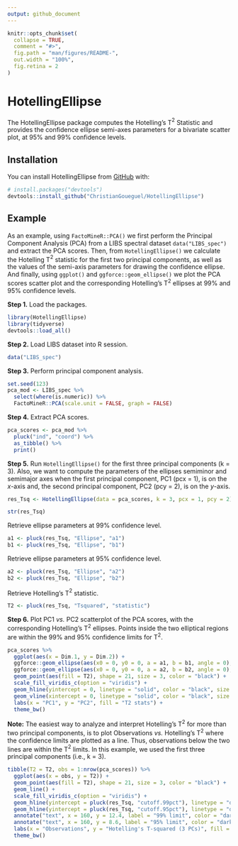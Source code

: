 ```yaml
---
output: github_document
---
```


<!-- README.md is generated from README.Rmd. Please edit that file -->

```r
knitr::opts_chunk$set(
  collapse = TRUE,
  comment = "#>",
  fig.path = "man/figures/README-",
  out.width = "100%",
  fig.retina = 2
)
```

# HotellingEllipse

<!-- badges: start -->
<!-- badges: end -->

The HotellingEllipse package computes the Hotelling’s T$^2$ Statistic and provides the confidence ellipse semi-axes parameters for a bivariate scatter plot, at 95% and 99% confidence levels.

## Installation

You can install HotellingEllipse from [GitHub](https://github.com/) with:

``` r
# install.packages("devtools")
devtools::install_github("ChristianGoueguel/HotellingEllipse")
```
## Example

As an example, using `FactoMineR::PCA()` we first perform the Principal Component Analysis (PCA) from a LIBS spectral dataset `data("LIBS_spec")` and extract the PCA scores. Then, from `HotellingEllipse()` we calculate the Hotelling T$^2$ statistic for the first two principal components, as well as the values of the semi-axis parameters for drawing the confidence ellipse. And finally, using `ggplot()` and `ggforce::geom_ellipse()` we plot the PCA scores scatter plot and the corresponding Hotelling's T$^2$ ellipses at 99% and 95% confidence levels.

**Step 1.** Load the packages.

```r
library(HotellingEllipse)
library(tidyverse)
devtools::load_all()
```

**Step 2.** Load LIBS dataset into R session.

```r
data("LIBS_spec")
```

**Step 3.** Perform principal component analysis.

```r
set.seed(123)
pca_mod <- LIBS_spec %>%
  select(where(is.numeric)) %>%
  FactoMineR::PCA(scale.unit = FALSE, graph = FALSE)
```

**Step 4.** Extract PCA scores.

```r
pca_scores <- pca_mod %>%
  pluck("ind", "coord") %>%
  as_tibble() %>%
  print()
```

**Step 5.** Run `HotellingEllipse()` for the first three principal components (k = 3). Also, we want to compute the parameters of the ellipses semiminor and semimajor axes when the first principal component, PC1 (pcx = 1), is on the *x*-axis and, the second principal component, PC2 (pcy = 2), is on the *y*-axis.

```r
res_Tsq <- HotellingEllipse(data = pca_scores, k = 3, pcx = 1, pcy = 2)
```

```r
str(res_Tsq)
```

Retrieve ellipse parameters at 99% confidence level.

```r
a1 <- pluck(res_Tsq, "Ellipse", "a1")
b1 <- pluck(res_Tsq, "Ellipse", "b1")
```

Retrieve ellipse parameters at 95% confidence level.

```r
a2 <- pluck(res_Tsq, "Ellipse", "a2")
b2 <- pluck(res_Tsq, "Ellipse", "b2")
```

Retrieve Hotelling's T$^2$ statistic.

```r
T2 <- pluck(res_Tsq, "Tsquared", "statistic")
```

**Step 6.** Plot PC1 *vs.* PC2 scatterplot of the PCA scores, with the corresponding Hotelling's T$^2$ ellipses. Points inside the two elliptical regions are within the 99% and 95% confidence limits for T$^2$.

```r
pca_scores %>%
  ggplot(aes(x = Dim.1, y = Dim.2)) +
  ggforce::geom_ellipse(aes(x0 = 0, y0 = 0, a = a1, b = b1, angle = 0), size = .5, linetype = "dotted") + 
  ggforce::geom_ellipse(aes(x0 = 0, y0 = 0, a = a2, b = b2, angle = 0), size = .5, linetype = "dashed") +
  geom_point(aes(fill = T2), shape = 21, size = 3, color = "black") +
  scale_fill_viridis_c(option = "viridis") +
  geom_hline(yintercept = 0, linetype = "solid", color = "black", size = .2) +
  geom_vline(xintercept = 0, linetype = "solid", color = "black", size = .2) +
  labs(x = "PC1", y = "PC2", fill = "T2 stats") +
  theme_bw()
```

**Note:** The easiest way to analyze and interpret Hotelling's T$^2$ for more than two principal components, is to plot Observations *vs.* Hotelling's T$^2$ where the confidence limits are plotted as a line. Thus, observations below the two lines are within the T$^2$ limits. In this example, we used the first three  principal components (i.e., k = 3).

```r
tibble(T2 = T2, obs = 1:nrow(pca_scores)) %>%
  ggplot(aes(x = obs, y = T2)) +
  geom_point(aes(fill = T2), shape = 21, size = 3, color = "black") +
  geom_line() +
  scale_fill_viridis_c(option = "viridis") +
  geom_hline(yintercept = pluck(res_Tsq, "cutoff.99pct"), linetype = "dashed", color = "darkred", size = .5) +
  geom_hline(yintercept = pluck(res_Tsq, "cutoff.95pct"), linetype = "dashed", color = "darkblue", size = .5) +
  annotate("text", x = 160, y = 12.4, label = "99% limit", color = "darkred") +
  annotate("text", x = 160, y = 8.6, label = "95% limit", color = "darkblue") +
  labs(x = "Observations", y = "Hotelling's T-squared (3 PCs)", fill = "T2 stats") +
  theme_bw()
```





